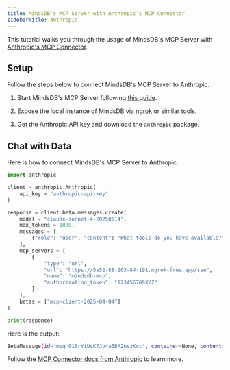 ```yaml
---
title: MindsDB's MCP Server with Anthropic's MCP Connector
sidebarTitle: Anthropic
---
```


This tutorial walks you through the usage of MindsDB's MCP Server with [Anthropic's MCP Connector](https://docs.anthropic.com/en/docs/agents-and-tools/mcp-connector).

## Setup

Follow the steps below to connect MindsDB's MCP Server to Anthropic.

1. Start MindsDB's MCP Server following [this guide](/mcp/usage).

2. Expose the local instance of MindsDB via [ngrok](https://ngrok.com/) or similar tools.

2. Get the Anthropic API key and download the `anthropic` package.

## Chat with Data

Here is how to connect MindsDB's MCP Server to Anthropic.

```python
import anthropic

client = anthropic.Anthropic(
    api_key = "anthropic-api-key"
)

response = client.beta.messages.create(
    model = "claude-sonnet-4-20250514",
    max_tokens = 1000,
    messages = [
        {"role": "user", "content": "What tools do you have available?"}
    ],
    mcp_servers = [
        {
            "type": "url",
            "url": "https://5a52-88-203-84-191.ngrok-free.app/sse",
            "name": "mindsdb-mcp",
            "authorization_token": "123456789XYZ"
        }
    ],
    betas = ["mcp-client-2025-04-04"]
)

print(response)
```

Here is the output:

```bash
BetaMessage(id='msg_01SrYiUsK7Jb4a5BA2nszKsc', container=None, content=[BetaTextBlock(citations=None, text="I have access to two tools for working with MindsDB:\n\n1. **mindsdb-mcp_query** - Execute SQL queries against MindsDB\n   - Parameters:\n     - `query` (required): The SQL query to execute\n     - `context` (optional): Additional context parameters for the query\n   - Returns: Query results or error information\n\n2. **mindsdb-mcp_list_databases** - List all databases and their tables in MindsDB\n   - Parameters: None required\n   - Returns: A list of all databases and their associated tables\n\nThese tools allow me to help you explore your MindsDB instance, run SQL queries, and work with your data and ML models. Would you like me to start by showing you what databases are available, or do you have a specific query you'd like to run?", type='text')], model='claude-sonnet-4-20250514', role='assistant', stop_reason='end_turn', stop_sequence=None, type='message', usage=BetaUsage(cache_creation=None, cache_creation_input_tokens=0, cache_read_input_tokens=0, input_tokens=572, output_tokens=183, server_tool_use=None, service_tier='standard'))
```

Follow the [MCP Connector docs from Anthropic](https://docs.anthropic.com/en/docs/agents-and-tools/mcp-connector) to learn more.
